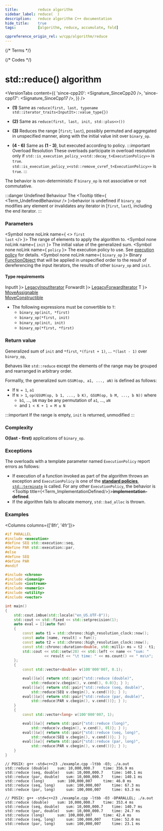 ```yaml
---
title:         reduce algorithm
sidebar_label: reduce(  )
description:   reduce algorithm C++ documentation
hide_title:    true
tags:          [algorithm, reduce, accumulate, fold]

cppreference_origin_rel: w/cpp/algorithm/reduce
---
```



{/* Terms */}


{/* Codes */}


# std::reduce() algorithm

<VersionTabs content={{
  'since-cpp20': <Signature_SinceCpp20 />,
  'since-cpp17': <Signature_SinceCpp17 />,
}} />

- **(1)** Same as `reduce(first, last, typename std::iterator_traits<InputIt>::value_type{})`

- **(2)** Same as `reduce(first, last, init, std::plus<>())`

- **(3)** Reduces the range [`first`; `last`), possibly permuted and aggregated in unspecified manner,
  along with the initial value init over `binary_op`.

- **(4 - 6)** Same as **(1 - 3)**, but executed according to policy.
	:::important Overload Resolution
	These overloads participate in overload resolution only if
	<Until v='cpp20'> <code>std::is_execution_policy_v&lt;std::decay_t&lt;ExecutionPolicy&gt;&gt;</code> is <code>true</code>. </Until>
	<Since v='cpp20'> <code>std::is_execution_policy_v&lt;std::remove_cvref_t&lt;ExecutionPolicy&gt;&gt;</code> is <code>true</code>. </Since>
	:::

The behavior is non-deterministic if `binary_op` is not associative or not commutative.

:::danger Undefined Behaviour
The <Tooltip title={ <Term_UndefinedBehaviour /> }>behavior is undefined</Tooltip> if <code>binary_op</code> modifies any element or invalidates any iterator in [<code>first</code>, <code>last</code>), including the end iterator.
:::

### Parameters

<SymbolTable>

  <Symbol none noLink name={ <> <code>first</code> <br/> <code>last</code> </> }>
    The range of elements to apply the algorithm to.
  </Symbol>
  <Symbol none noLink name={ <code>init</code> }>
    The initial value of the generalized sum.
  </Symbol>
  <Symbol none noLink name={ <code>policy</code> }>
    The execution policy to use. See <a href="#">execution policy</a> for details.
  </Symbol>
  <Symbol none noLink name={ <code>binary_op</code> }>
    Binary <a href="/docs/named_req/FunctionObject">FunctionObject</a> that will be applied in unspecified order to the result of dereferencing the input iterators, the results of other <code>binary_op</code> and <code>init</code>.
  </Symbol>

</SymbolTable>

#### Type requirements

<SymbolTable>
  <Symbol none noLink name={ <code>InputIt</code> }>
    <a href="/docs/named_req/LegacyInputIterator">LegacyInputIterator</a>
  </Symbol>
  <Symbol none noLink name={ <code>ForwardIt</code> }>
    <a href="/docs/named_req/LegacyForwardIterator">LegacyForwardIterator</a>
  </Symbol>
  <Symbol none noLink name={ <code>T</code> }>
    <a href="/docs/named_req/MoveAssignable">MoveAssignable</a> <br />
    <a href="/docs/named_req/MoveConstructible">MoveConstructible</a>
  </Symbol>
</SymbolTable>

- The following expressions must be convertible to `T`:
  - `binary_op(init, *first)`
  - `binary_op(*first, init)`
  - `binary_op(init, init)`
  - `binary_op(*first, *first)`

### Return value

Generalized sum of `init` and `*first`, `*(first + 1)`, ... `*(last - 1)` over `binary_op`,

Behaves like `std::reduce` except the elements of the range may be grouped and rearranged in arbitrary order.

Formallly, the generalized sum `GSUM(op, a1, ..., aN)` is defined as follows:
- If `N = 1`, `a1`
- If `N > 1`, `op(GSUM(op, b 1, ..., b K), GSUM(op, b M, ..., b N))` where
  - `b1`, ..., `bN` may be any permutation of `a1`, ..., `aN`
  - and `1 < K + 1 = M ≤ N`

:::important
If the range is empty, `init` is returned, unmodified
:::

### Complexity

**O(last - first)** applications of `binary_op`.

### Exceptions

The overloads with a template parameter named `ExecutionPolicy` report errors as follows:
- If execution of a function invoked as part of the algorithm throws an exception and `ExecutionPolicy` is one of the [**standard policies**](#), [`std::terminate`](#) is called.
	For any other `ExecutionPolicy`, the behavior is <Tooltip title={<Term_ImplementationDefined/>}>**implementation-defined**</Tooltip>.
- If the algorithm fails to allocate memory, `std::bad_alloc` is thrown.

### Examples

<Columns columns={['8fr', '4fr']}>
<div>

```cpp title='Main.cpp' showLineNumbers
#if PARALLEL
#include <execution>
#define SEQ std::execution::seq,
#define PAR std::execution::par,
#else
#define SEQ
#define PAR
#endif

#include <chrono>
#include <iomanip>
#include <iostream>
#include <numeric>
#include <utility>
#include <vector>

int main()
{
    std::cout.imbue(std::locale("en_US.UTF-8"));
    std::cout << std::fixed << std::setprecision(1);
    auto eval = [](auto fun)
    {
        const auto t1 = std::chrono::high_resolution_clock::now();
        const auto [name, result] = fun();
        const auto t2 = std::chrono::high_resolution_clock::now();
        const std::chrono::duration<double, std::milli> ms = t2 - t1;
        std::cout << std::setw(28) << std::left << name << "sum: "
                  << result << "\t time: " << ms.count() << " ms\n";
    };
    {
        const std::vector<double> v(100'000'007, 0.1);

        eval([&v]{ return std::pair{"std::reduce (double)",
            std::reduce(v.cbegin(), v.cend(), 0.0)}; } );
        eval([&v]{ return std::pair{"std::reduce (seq, double)",
            std::reduce(SEQ v.cbegin(), v.cend())}; } );
        eval([&v]{ return std::pair{"std::reduce (par, double)",
            std::reduce(PAR v.cbegin(), v.cend())}; } );
    }
    {
        const std::vector<long> v(100'000'007, 1);

        eval([&v]{ return std::pair{"std::reduce (long)",
            std::reduce(v.cbegin(), v.cend(), 0l)}; } );
        eval([&v]{ return std::pair{"std::reduce (seq, long)",
            std::reduce(SEQ v.cbegin(), v.cend())}; } );
        eval([&v]{ return std::pair{"std::reduce (par, long)",
            std::reduce(PAR v.cbegin(), v.cend())}; } );
    }
}
```

</div>
<div>

```plaintext title="Possible output"
// POSIX: g++ -std=c++23 ./example.cpp -ltbb -O3; ./a.out
std::reduce (double)    sum: 10,000,000.7    time: 356.9 ms
std::reduce (seq, double)   sum: 10,000,000.7    time: 140.1 ms
std::reduce (par, double)   sum: 10,000,000.7    time: 140.1 ms
std::reduce (long)      sum: 100,000,007     time: 46.0 ms
std::reduce (seq, long)     sum: 100,000,007     time: 67.3 ms
std::reduce (par, long)     sum: 100,000,007     time: 63.3 ms

// POSIX: g++ -std=c++23 ./example.cpp -ltbb -O3 -DPARALLEL; ./a.out
std::reduce (double)    sum: 10,000,000.7    time: 353.4 ms
std::reduce (seq, double)   sum: 10,000,000.7    time: 140.7 ms
std::reduce (par, double)   sum: 10,000,000.7    time: 24.7 ms
std::reduce (long)      sum: 100,000,007     time: 42.4 ms
std::reduce (seq, long)     sum: 100,000,007     time: 52.0 ms
std::reduce (par, long)     sum: 100,000,007     time: 23.1 ms
```

</div>
</Columns>
